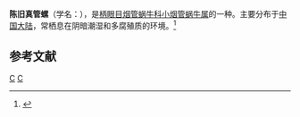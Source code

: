 {{Speciesbox
| taxon = Euphaedusa protrita
| binomial_authority = (Gredler, 1887)
}}
'''陈旧真管螺'''（学名：''{{lang|la|Euphaedusa protrita}}''），是[[柄眼目|柄眼目]][[烟管蜗牛科|烟管蜗牛科]][[小烟管蜗牛属|小烟管蜗牛属]]的一种。主要分布于[[中国大陆|中国大陆]]，常栖息在阴暗潮湿和多腐殖质的环境。<ref>{{cite web|url=http://shell.sinica.edu.tw/chinese/shellbase_detail.php?science_no=5948|title=国际贝库：陈旧真管螺|publisher=台湾贝类资料库|accessdate=2009-08-11|archive-date=2016-03-04|archive-url=https://web.archive.org/web/20160304105347/http://shell.sinica.edu.tw/chinese/shellbase_detail.php?science_no=5948|dead-url=no}}</ref>

== 参考文献 ==
{{reflist}}
{{taxonbar}}
[[Category:_1887年描述的动物|C]]
[[Category:小烟管蜗牛属|C]]